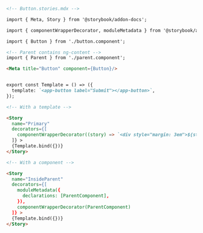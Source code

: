 ```md
<!-- Button.stories.mdx -->

import { Meta, Story } from '@storybook/addon-docs';

import { componentWrapperDecorator, moduleMetadata } from '@storybook/angular';

import { Button } from './button.component';

<!-- Parent contains ng-content -->
import { Parent } from './parent.component';

<Meta title="Button" component={Button}/>


export const Template = () => ({
  template: `<app-button label="Submit"></app-button>`,
});

<!-- With a template -->

<Story 
  name="Primary"
  decorators={[
    componentWrapperDecorator((story) => `<div style="margin: 3em">${story}</div>`)
  ]} >
  {Template.bind({})}
</Story>

<!-- With a component -->

<Story 
  name="InsideParent"
  decorators={[
    moduleMetadata({
      declarations: [ParentComponent],
    }),
    componentWrapperDecorator(ParentComponent)
  ]} >
  {Template.bind({})}
</Story>
```